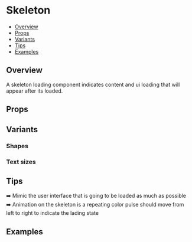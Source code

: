 
<Meta of={SkeletonStories} />

# Skeleton

- [Overview](#overview)
- [Props](#props)
- [Variants](#variants)
- [Tips](#tips)
- [Examples](#examples)

## Overview

A skeleton loading component indicates content and ui loading that will appear after its loaded.

<Canvas of={SkeletonStories.Default} />

## Props

<Controls of={SkeletonStories.Default} />

## Variants

### Shapes

<Canvas of={SkeletonStories.Shapes} />

### Text sizes

<Canvas of={SkeletonStories.Sizes} />

## Tips

➡️ Mimic the user interface that is going to be loaded as much as possible  
➡️ Animation on the skeleton is a repeating color pulse should move from left to right to indicate the lading state

## Examples
